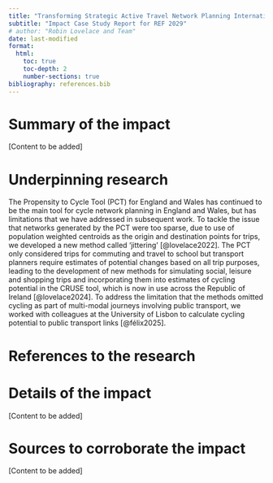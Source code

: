 ```yaml
---
title: "Transforming Strategic Active Travel Network Planning Internationally"
subtitle: "Impact Case Study Report for REF 2029"
# author: "Robin Lovelace and Team"
date: last-modified
format: 
  html:
    toc: true
    toc-depth: 2
    number-sections: true
bibliography: references.bib
---
```


# Summary of the impact

\[Content to be added\]

# Underpinning research

The Propensity to Cycle Tool (PCT) for England and Wales has continued to be the main tool for cycle network planning in England and Wales, but has limitations that we have addressed in subsequent work.
To tackle the issue that networks generated by the PCT were too sparse, due to use of population weighted centroids as the origin and destination points for trips, we developed a new method called 'jittering' [@lovelace2022].
The PCT only considered trips for commuting and travel to school but transport planners require estimates of potential changes based on all trip purposes, leading to the development of new methods for simulating social, leisure and shopping trips and incorporating them into estimates of cycling potential in the CRUSE tool, which is now in use across the Republic of Ireland [@lovelace2024].
To address the limitation that the methods omitted cycling as part of multi-modal journeys involving public transport, we worked with colleagues at the University of Lisbon to calculate cycling potential to public transport links [@félix2025].

# References to the research

::: {#refs}
:::

# Details of the impact

\[Content to be added\]

# Sources to corroborate the impact

\[Content to be added\]